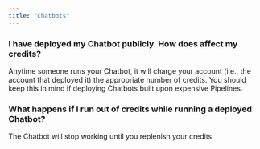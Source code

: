 ```yaml
---
title: "Chatbots"
---
```


### I have deployed my Chatbot publicly. How does affect my credits?

Anytime someone runs your Chatbot, it will charge your account (i.e., the account that deployed it) the appropriate number of credits. You should keep this in mind if deploying Chatbots built upon expensive Pipelines.

### What happens if I run out of credits while running a deployed Chatbot?

The Chatbot will stop working until you replenish your credits.
